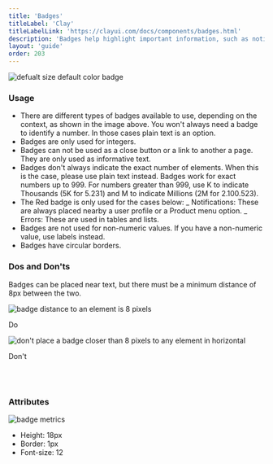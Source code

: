 ```yaml
---
title: 'Badges'
titleLabel: 'Clay'
titleLabelLink: 'https://clayui.com/docs/components/badges.html'
description: 'Badges help highlight important information, such as notifications or new and unread messages.'
layout: 'guide'
order: 203
---
```



![defualt size default color badge](/images/lexicon/Badges.png)


### Usage

-   There are different types of badges available to use, depending on the context, as shown in the image above. You won't always need a badge to identify a number. In those cases plain text is an option.
-   Badges are only used for integers.
-   Badges can not be used as a close button or a link to another a page. They are only used as informative text.
-   Badges don't always indicate the exact number of elements. When this is the case, please use plain text instead. Badges work for exact numbers up to 999. For numbers greater than 999, use K to indicate Thousands (5K for 5.231) and M to indicate Millions (2M for 2.100.523).
-   The Red badge is only used for the cases below:
    _ Notifications: These are always placed nearby a user profile or a Product menu option.
    _ Errors: These are used in tables and lists.
-   Badges are not used for non-numeric values. If you have a non-numeric value, use labels instead.
-   Badges have circular borders.

### Dos and Don'ts

Badges can be placed near text, but there must be a minimum distance of 8px between the two.



<Grid templateColumns="1fr 1fr" autoRows="auto" gap="2rem">
	<Grid.Item>
		<div class="image-container">
		<img
			style={{ marginTop: '1.5rem' }}
			src="/images/lexicon/BadgeDoDistance.png"
			alt="badge distance to an element is 8 pixels"
		/>
		</div>
		<p class="do">Do</p>
	</Grid.Item>
	<Grid.Item>
		<div class="image-container">
		<img
			style={{ marginTop: '1.5rem' }}
			src="/images/lexicon/BadgeDontDistance.png"
			alt="don't place a badge closer than 8 pixels to any element in horizontal"
		/>
		</div>
		<p class="dont">Don't</p>
	</Grid.Item>
</Grid>

<br/>
<br/>

### Attributes

![badge metrics](/images/lexicon/BadgesMetrics.png)

-   Height: 18px
-   Border: 1px
-   Font-size: 12
